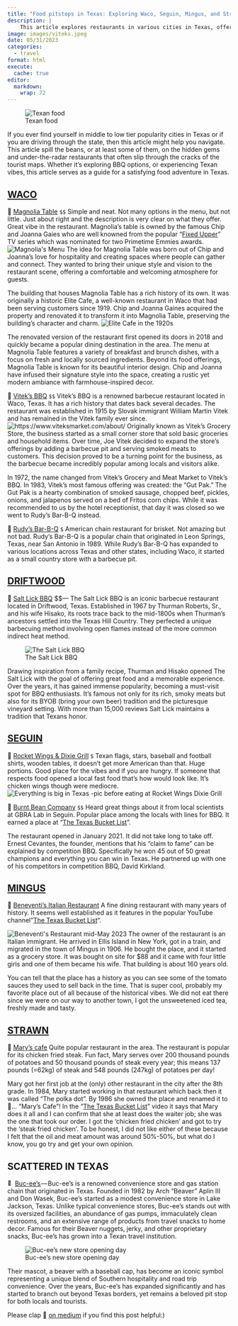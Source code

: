 ```yaml
---
title: "Food pitstops in Texas: Exploring Waco, Seguin, Mingus, and Strawn"
description: |
    This article explores restaurants in various cities in Texas, offering insights into their history, and flavors, providing readers with a guide for their Texas food adventure.
image: images/viteks.jpeg
date: 05/31/2023
categories: 
  - travel
format: html
execute: 
  cache: true
editor: 
  markdown: 
    wrap: 72
---
```


![Texan food](images/texan.jpeg)

If you ever find yourself in middle to low tier popularity cities in
Texas or if you are driving through the state, then this article might
help you navigate. This article spill the beans, or at least some of
them, on the hidden gems and under-the-radar restaurants that often slip
through the cracks of the tourist maps. Whether it's exploring BBQ
options, or experiencing Texan vibes, this article serves as a guide for
a satisfying food adventure in Texas.

## [WACO](https://www.google.com/maps/place/Waco,+TX/@31.5533026,-97.2699778,12z/data=!3m1!4b1!4m6!3m5!1s0x864f82f1230151d3:0xfbd74b03d6d1aa10!8m2!3d31.549333!4d-97.1466695!16zL20vMDEwNmR2?entry=ttu)

🥞 [Magnolia
Table](https://www.google.com/maps/place/Magnolia+Table/@31.5868358,-97.413355,10z/data=!4m6!3m5!1s0x864f822ba4787b65:0xd082e772c60ff8fa!8m2!3d31.5245913!4d-97.1326488!16s%2Fg%2F11hbgh7bzn?entry=ttu)
`$$` Simple and neat. Not many options in the menu, but not little. Just
about right and the description is very clear on what they offer. Great
vibe in the restaurant. Magnolia's table is owned by the famous Chip and
Joanna Gaies who are well knowned from the popular "[Fixed
Upper](https://www.imdb.com/title/tt4591390/)" TV series which was
nominated for two Primetime Emmies awards. ![Magnolia\'s
Menu](images/magnoliam.jpg) The idea for Magnolia Table was born out of
Chip and Joanna's love for hospitality and creating spaces where people
can gather and connect. They wanted to bring their unique style and
vision to the restaurant scene, offering a comfortable and welcoming
atmosphere for guests.

The building that houses Magnolia Table has a rich history of its own.
It was originally a historic Elite Cafe, a well-known restaurant in Waco
that had been serving customers since 1919. Chip and Joanna Gaines
acquired the property and renovated it to transform it into Magnolia
Table, preserving the building's character and charm. ![Elite Cafe in
the 1920s](images/elite.jpeg)

The renovated version of the restaurant first opened its doors in 2018
and quickly became a popular dining destination in the area. The menu at
Magnolia Table features a variety of breakfast and brunch dishes, with a
focus on fresh and locally sourced ingredients. Beyond its food
offerings, Magnolia Table is known for its beautiful interior design.
Chip and Joanna have infused their signature style into the space,
creating a rustic yet modern ambiance with farmhouse-inspired decor.

🍖 [Vitek's
BBQ](https://www.google.com/maps/place/Vitek's+BBQ/@31.5670686,-97.3173828,12.28z/data=!4m6!3m5!1s0x864f8231185d7ffd:0x60376158c64c02ec!8m2!3d31.5363889!4d-97.1283333!16s%2Fg%2F1thzp9mm?entry=ttu)
`$$` Vitek's BBQ is a renowned barbecue restaurant located in Waco,
Texas. It has a rich history that dates back several decades. The
restaurant was established in 1915 by Slovak immigrant William Martin
Vitek and has remained in the Vitek family ever since.
![https://www.viteksmarket.com/about/](images/viteks.jpeg) Originally
known as Vitek's Grocery Store, the business started as a small corner
store that sold basic groceries and household items. Over time, Joe
Vitek decided to expand the store's offerings by adding a barbecue pit
and serving smoked meats to customers. This decision proved to be a
turning point for the business, as the barbecue became incredibly
popular among locals and visitors alike.

In 1972, the name changed from Vitek's Grocery and Meat Market to
Vitek's BBQ. In 1983, Vitek's most famous offering was created: the "Gut
Pak." The Gut Pak is a hearty combination of smoked sausage, chopped
beef, pickles, onions, and jalapenos served on a bed of Fritos corn
chips. While it was recommended to us by the hotel receptionist, that
day it was closed so we went to Rudy's Bar-B-Q instead.

🍖 [Rudy's
Bar-B-Q](https://www.google.com/maps/place/Rudy's+%22Country+Store%22+and+Bar-B-Q/@31.5245209,-97.1317051,18.6z/data=!4m6!3m5!1s0x864f822b93f3cb61:0x24e16b62a7eddeaf!8m2!3d31.525344!4d-97.1322803!16s%2Fg%2F1tj21z75?entry=ttu)
`$` American chain restaurant for brisket. Not amazing but not bad.
Rudy's Bar-B-Q is a popular chain that originated in Leon Springs,
Texas, near San Antonio in 1989. While Rudy's Bar-B-Q has expanded to
various locations across Texas and other states, including Waco, it
started as a small country store with a barbecue pit.

## [DRIFTWOOD](https://www.google.com/maps/place/Driftwood,+TX+78619/@29.8541373,-97.648988,10.44z/data=!4m6!3m5!1s0x865b44966278d5f7:0x8063461fd4a0ca7c!8m2!3d30.123275!4d-98.0315889!16s%2Fm%2F04bwyfm?entry=ttu)

🍖 [Salt Lick
BBQ](https://www.google.com/maps/place/The+Salt+Lick+BBQ/@30.3547695,-98.5558775,9.22z/data=!4m10!1m2!2m1!1ssalt+lick+texas!3m6!1s0x865c8fbc1a4f1091:0x57cbce046a53e6b!8m2!3d30.131747!4d-98.013368!15sCg9zYWx0IGxpY2sgdGV4YXMiA4gBAVoRIg9zYWx0IGxpY2sgdGV4YXOSARNiYXJiZWN1ZV9yZXN0YXVyYW504AEA!16s%2Fg%2F1264g833b?entry=ttu)
\$\$--- The Salt Lick BBQ is an iconic barbecue restaurant located in
Driftwood, Texas. Established in 1967 by Thurman Roberts, Sr., and his
wife Hisako, its roots trace back to the mid-1800s when Thurman's
ancestors settled into the Texas Hill Country. They perfected a unique
barbecuing method involving open flames instead of the more common
indirect heat method. 

![The Salt
Lick BBQ](https://cdn-images-1.medium.com/max/1067/0*2gpQpD5BbVfG2hYA.jpg)

Drawing inspiration from a family recipe, Thurman and Hisako opened The
Salt Lick with the goal of offering great food and a memorable
experience. Over the years, it has gained immense popularity, becoming a
must-visit spot for BBQ enthusiasts. It's famous not only for its rich,
smoky meats but also for its BYOB (bring your own beer) tradition and
the picturesque vineyard setting. With more than 15,000 reviews Salt
Lick maintains a tradition that Texans honor.

## [SEGUIN](https://www.google.com/maps/place/Seguin,+TX+78155/@29.5979128,-98.0306122,12z/data=!3m1!4b1!4m6!3m5!1s0x865cb81a303bfdc7:0x9ad8d00ad149d44c!8m2!3d29.5689248!4d-97.9645832!16zL20vMDEwMjRf?entry=ttu)

🍖 [Rocket Wings & Dixie
Grill](https://www.google.com/maps/place/Rocket+Wings+%26+Dixie+Grill/@29.6913859,-97.9360761,11z/data=!4m14!1m7!3m6!1s0x864f822ba4787b65:0xd082e772c60ff8fa!2sMagnolia+Table!8m2!3d31.5245913!4d-97.1326488!16s%2Fg%2F11hbgh7bzn!3m5!1s0x865cb8501ad7cfc7:0xa99dc3c3a3e61c72!8m2!3d29.5719099!4d-97.9417125!16s%2Fg%2F1tjjpszp?entry=ttu)
`$` Texan flags, stars, baseball and football shirts, wooden tables, it
doesn't get more American than that. Huge portions. Good place for the
vibes and if you are hungry. If someone that respects food opened a
local fast food that's how would look like. It's chicken wings though
were mediocre. ![Everything is big in Texas -pic before eating at Rocket
Wings Dixie Grill](images/dixies.jpeg)

🍖 [Burnt Bean
Company](https://www.google.com/maps/place/Burnt+Bean+Company/@29.98523,-100.2691448,7.44z/data=!4m14!1m7!3m6!1s0x864f822ba4787b65:0xd082e772c60ff8fa!2sMagnolia+Table!8m2!3d31.5245913!4d-97.1326488!16s%2Fg%2F11hbgh7bzn!3m5!1s0x865cb96cf1c59f79:0xaf030a0861d2bbfa!8m2!3d29.568492!4d-97.9647622!16s%2Fg%2F11n022yny5?entry=ttu)
`$$` Heard great things about it from local scientists at GBRA Lab in
Seguin. Popular place among the locals with lines for BBQ. It earned a
place at "[The Texas Bucket
List](https://www.youtube.com/watch?v=rlYOTWo1o38&t=102s)".

The restaurant opened in January 2021. It did not take long to take off.
Ernest Cevantes, the founder, mentions that his "claim to fame" can be
explained by competition BBQ. Specifically he won 45 out of 50 great
champions and everything you can win in Texas. He partnered up with one
of his competitors in competition BBQ, David Kirkland.

## [MINGUS](https://www.google.com/maps/place/Mingus,+TX+76463/@32.5262846,-98.5010913,11.15z/data=!4m6!3m5!1s0x86519c2486a43ae7:0x405a9e1c33d8df0f!8m2!3d32.537908!4d-98.4222732!16zL20vMDEwN2hz?entry=ttu)

🤌 [Beneventi's Italian
Restaurant](https://www.google.com/maps/place/Beneventi's+Italian+Restaurant/@32.5417031,-98.5917761,10z/data=!4m6!3m5!1s0x86519d4744d655c3:0x144b7f6db2a8ab24!8m2!3d32.5417031!4d-98.4216755!16s%2Fg%2F11jdx9zp8f?entry=ttu)
A fine dining restaurant with many years of history. It seems well
established as it features in the popular YouTube channel"[The Texas
Bucket List](https://www.youtube.com/watch?v=PDYS9u6I0O4)".

![Beneventi\'s Restaurant mid-May 2023](images/italians.jpeg) The owner
of the restaurant is an Italian immigrant. He arrived in Ellis Island in
New York, got in a train, and migrated in the town of Mingus in 1906. He
bought the place, and it started as a grocery store. It was bought on
site for \$88 and it came with four little girls and one of them became
his wife. That building is about 160 years old.

You can tell that the place has a history as you can see some of the
tomato sauces they used to sell back in the time. That is super cool,
probably my favorite place out of all because of the historical vibes.
We did not eat there since we were on our way to another town, I got the
unsweetened iced tea, freshly made and tasty.

## [STRAWN](https://www.google.com/maps/place/Strawn,+TX+76475/@32.5498717,-98.5091826,15z/data=!3m1!4b1!4m6!3m5!1s0x86517631d5ac0c29:0x5df8a03771e99012!8m2!3d32.5520737!4d-98.498109!16zL20vMDEwN2oz?entry=ttu)

🍖 [Mary's
cafe](https://www.google.com/maps/place/Mary's+Cafe/@32.5498717,-98.5091826,15z/data=!4m6!3m5!1s0x8651763c4cb1fe77:0x8417753e3c170b36!8m2!3d32.5498414!4d-98.4985007!16s%2Fg%2F1v3dsjxy?entry=ttu)
Quite popular restaurant in the area. The restaurant is popular for its
chicken fried steak. Fun fact, Mary serves over 200 thousand pounds of
potatoes and 50 thousand pounds of steak every year; this means 137
pounds (=62kg) of steak and 548 pounds (247kg) of potatoes per day!

Mary got her first job at the (only) other restaurant in the city after
the 8th grade. In 1984, Mary started working in that restaurant which
back then it was called "The polka dot". By 1986 she owned the place and
renamed it to 🥁... "Mary's Cafe"! In the "[The Texas Bucket
List](https://www.youtube.com/watch?v=g5JGc1dtqfg)" video it says that
Mary does it all and I can confirm that she at least does the waiter
job; she was the one that took our order. I got the 'chicken fried
chicken' and got to try the 'steak fried chicken'. To be honest, I did
not like either of these because I felt that the oil and meat amount was
around 50%-50%, but what do I know, you go try and get your own opinion.

## SCATTERED IN TEXAS

![🦫](https://static.xx.fbcdn.net/images/emoji.php/v9/t8b/2/32/1f9ab.png){alt="🦫"
width="13"}
[Buc-ee's ](https://www.google.com/maps/search/Buc-ee%27s/@31.2648367,-97.3695803,8z?entry=ttu)--- Buc-ee's
is a renowned convenience store and gas station chain that originated in
Texas. Founded in 1982 by Arch "Beaver" Aplin III and Don Wasek,
Buc-ee's started as a modest convenience store in Lake Jackson, Texas.
Unlike typical convenience stores, Buc-ee's stands out with its
oversized facilities, an abundance of gas pumps, immaculately clean
restrooms, and an extensive range of products from travel snacks to home
decor. Famous for their Beaver nuggets, jerky, and other proprietary
snacks, Buc-ee's has grown into a Texan travel institution. 

![Buc-ee's new store
opening day](https://cdn-images-1.medium.com/max/1067/0*Rr6Cbm7JMfbgt5b3)

Their mascot, a beaver with a baseball cap, has become an iconic symbol
representing a unique blend of Southern hospitality and road trip
convenience. Over the years, Buc-ee's has expanded significantly and has
started to branch out beyond Texas borders, yet remains a beloved pit
stop for both locals and tourists.

Please clap 👏 [on
medium](https://medium.com/@loizoskon/food-pitstops-in-texas-389414ffc5de)
if you find this post helpful:)
